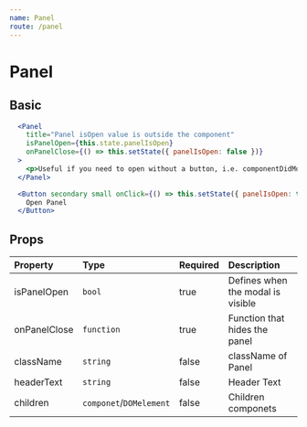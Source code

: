 ```yaml
---
name: Panel
route: /panel
---
```


# Panel



## Basic
<PanelContainer />

```jsx
  <Panel
    title="Panel isOpen value is outside the component"
    isPanelOpen={this.state.panelIsOpen}
    onPanelClose={() => this.setState({ panelIsOpen: false })}
  >
    <p>Useful if you need to open without a button, i.e. componentDidMount</p>
  </Panel>

  <Button secondary small onClick={() => this.setState({ panelIsOpen: true })}>
    Open Panel
  </Button>
```

## Props

| Property     | Type                    | Required | Description                       |
| :-------     | :---                    | :------- | :----------                       |
| isPanelOpen  | `bool`                  | true     | Defines when the modal is visible |
| onPanelClose | `function`              | true     | Function that hides the panel     |
| className    | `string`                | false    | className of Panel                |
| headerText   | `string`                | false    | Header Text                       |
| children     | `componet`/`DOMelement` | false    | Children componets                |
